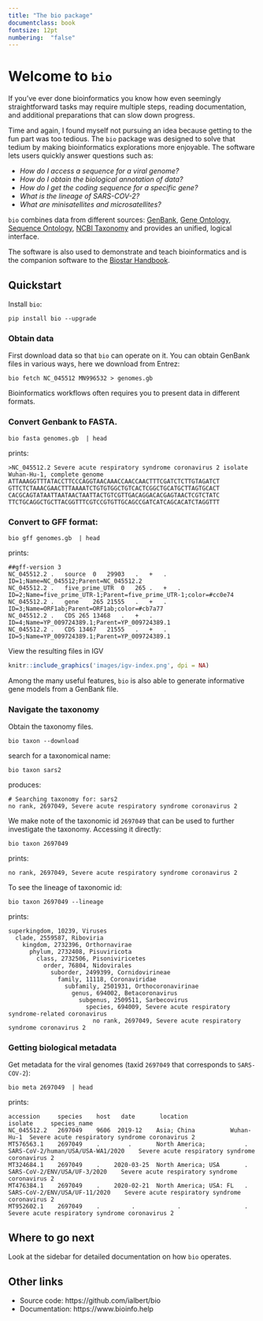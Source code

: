 ```yaml
---
title: "The bio package"
documentclass: book
fontsize: 12pt
numbering:  "false"
---
```

# Welcome to `bio`

If you've ever done bioinformatics you know how even seemingly straightforward tasks may require multiple steps, reading documentation, and additional preparations that can slow down progress.

Time and again, I found myself not pursuing an idea because getting to the fun part was too tedious. The `bio` package was designed  to solve that tedium by making bioinformatics explorations more enjoyable. The software lets users quickly answer questions such as:
 
- *How do I access a sequence for a viral genome?*
- *How do I obtain the biological annotation of data?*
- *How do I get the coding sequence for a specific gene?*
- *What is the lineage of SARS-COV-2?*
- *What are minisatellites and  microsatellites?*

`bio` combines data from different sources: [GenBank][genbank], [Gene Ontology][go], [Sequence Ontology][so],
[NCBI Taxonomy][taxonomy] and provides an unified, logical interface.

The software is also used to demonstrate and teach bioinformatics and is the companion software to the [Biostar Handbook][handbook].
 
[biopython]: https://biopython.org/
[emboss]: http://emboss.sourceforge.net/
[simplesam]: https://github.com/mdshw5/simplesam 
[handbook]: https://www.biostarhandbook.com/
[genbank]: https://www.ncbi.nlm.nih.gov/genbank/
[sra]: https://www.ncbi.nlm.nih.gov/sra
[taxonomy]: https://www.ncbi.nlm.nih.gov/taxonomy
[so]: http://www.sequenceontology.org/
[go]: http://geneontology.org/


[usage]: https://github.com/ialbert/bio/blob/master/test/bio_examples.sh

## Quickstart

Install `bio`:

    pip install bio --upgrade

### Obtain data

First download data so that `bio` can operate on it. You can obtain GenBank files in various ways, here we download from Entrez:

    bio fetch NC_045512 MN996532 > genomes.gb

Bioinformatics workflows often requires you to present data in different formats.

### Convert Genbank to FASTA.

    bio fasta genomes.gb  | head


prints:

    >NC_045512.2 Severe acute respiratory syndrome coronavirus 2 isolate Wuhan-Hu-1, complete genome
    ATTAAAGGTTTATACCTTCCCAGGTAACAAACCAACCAACTTTCGATCTCTTGTAGATCT
    GTTCTCTAAACGAACTTTAAAATCTGTGTGGCTGTCACTCGGCTGCATGCTTAGTGCACT
    CACGCAGTATAATTAATAACTAATTACTGTCGTTGACAGGACACGAGTAACTCGTCTATC
    TTCTGCAGGCTGCTTACGGTTTCGTCCGTGTTGCAGCCGATCATCAGCACATCTAGGTTT

### Convert to GFF format:

    bio gff genomes.gb  | head

prints:

    ##gff-version 3
    NC_045512.2	.	source	0	29903	.	+	.	ID=1;Name=NC_045512;Parent=NC_045512.2
    NC_045512.2	.	five_prime_UTR	0	265	.	+	.	ID=2;Name=five_prime_UTR-1;Parent=five_prime_UTR-1;color=#cc0e74
    NC_045512.2	.	gene	265	21555	.	+	.	ID=3;Name=ORF1ab;Parent=ORF1ab;color=#cb7a77
    NC_045512.2	.	CDS	265	13468	.	+	.	ID=4;Name=YP_009724389.1;Parent=YP_009724389.1
    NC_045512.2	.	CDS	13467	21555	.	+	.	ID=5;Name=YP_009724389.1;Parent=YP_009724389.1

View the resulting files in IGV

```r
knitr::include_graphics('images/igv-index.png', dpi = NA)
```

Among the many useful features, `bio` is also able to generate informative gene models from a  GenBank file.

### Navigate the taxonomy

Obtain the taxonomy files.

	bio taxon --download

search for a taxonomical name:

	bio taxon sars2

produces:

	# Searching taxonomy for: sars2
	no rank, 2697049, Severe acute respiratory syndrome coronavirus 2

We make note of the taxonomic id `2697049` that can be used to further investigate the taxonomy. Accessing it directly:

	bio taxon 2697049

prints:

	no rank, 2697049, Severe acute respiratory syndrome coronavirus 2

To see the lineage of taxonomic id:

    bio taxon 2697049 --lineage

prints:

    superkingdom, 10239, Viruses
      clade, 2559587, Riboviria
        kingdom, 2732396, Orthornavirae
          phylum, 2732408, Pisuviricota
            class, 2732506, Pisoniviricetes
              order, 76804, Nidovirales
                suborder, 2499399, Cornidovirineae
                  family, 11118, Coronaviridae
                    subfamily, 2501931, Orthocoronavirinae
                      genus, 694002, Betacoronavirus
                        subgenus, 2509511, Sarbecovirus
                          species, 694009, Severe acute respiratory syndrome-related coronavirus
                            no rank, 2697049, Severe acute respiratory syndrome coronavirus 2

### Getting biological metadata

Get metadata for the viral genomes (taxid `2697049` that corresponds to `SARS-COV-2`):

    bio meta 2697049  | head

prints:

    accession     species    host   date       location              isolate     species_name
    NC_045512.2   2697049    9606  2019-12    Asia; China          Wuhan-Hu-1  Severe acute respiratory syndrome coronavirus 2
    MT576563.1    2697049    .        .       North America;           .       SARS-CoV-2/human/USA/USA-WA1/2020    Severe acute respiratory syndrome coronavirus 2
    MT324684.1    2697049    .    2020-03-25  North America; USA       .       SARS-CoV-2/ENV/USA/UF-3/2020    Severe acute respiratory syndrome coronavirus 2
    MT476384.1    2697049    .    2020-02-21  North America; USA: FL   .       SARS-CoV-2/ENV/USA/UF-11/2020    Severe acute respiratory syndrome coronavirus 2
    MT952602.1    2697049    .         .            .                  .       Severe acute respiratory syndrome coronavirus 2


## Where to go next

Look at the sidebar for detailed documentation on how `bio` operates.

## Other links

* Source code: https://github.com/ialbert/bio
* Documentation: https://www.bioinfo.help
